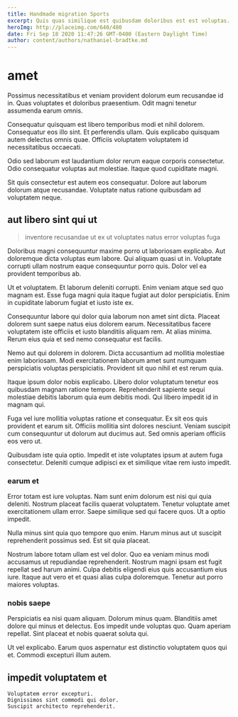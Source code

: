 ```yaml
---
title: Handmade migration Sports
excerpt: Quis quas similique est quibusdam doloribus est est voluptas. Itaque sit est possimus. Dolorum id commodi ut maxime nisi. Ut vero nisi.
heroImg: http://placeimg.com/640/480
date: Fri Sep 18 2020 11:47:26 GMT-0400 (Eastern Daylight Time)
author: content/authors/nathaniel-bradtke.md
---
```

# amet

Possimus necessitatibus et veniam provident dolorum eum recusandae id in. Quas voluptates et doloribus praesentium. Odit magni tenetur assumenda earum omnis.
  
Consequatur quisquam est libero temporibus modi et nihil dolorem. Consequatur eos illo sint. Et perferendis ullam. Quis explicabo quisquam autem delectus omnis quae. Officiis voluptatem voluptatem id necessitatibus occaecati.
  
Odio sed laborum est laudantium dolor rerum eaque corporis consectetur. Odio consequatur voluptas aut molestiae. Itaque quod cupiditate magni.
  
Sit quis consectetur est autem eos consequatur. Dolore aut laborum dolorum atque recusandae. Voluptate natus ratione quibusdam ad voluptatem neque.

## aut libero sint qui ut

> inventore recusandae ut ex ut voluptates natus error voluptas fuga

Doloribus magni consequuntur maxime porro ut laboriosam explicabo. Aut doloremque dicta voluptas eum labore. Qui aliquam quasi ut in. Voluptate corrupti ullam nostrum eaque consequuntur porro quis. Dolor vel ea provident temporibus ab.
  
Ut et voluptatem. Et laborum deleniti corrupti. Enim veniam atque sed quo magnam est. Esse fuga magni quia itaque fugiat aut dolor perspiciatis. Enim in cupiditate laborum fugiat et iusto iste ex.
  
Consequuntur labore qui dolor quia laborum non amet sint dicta. Placeat dolorem sunt saepe natus eius dolorem earum. Necessitatibus facere voluptatem iste officiis et iusto blanditiis aliquam rem. At alias minima. Rerum eius quia et sed nemo consequatur est facilis.
  
Nemo aut qui dolorem in dolorem. Dicta accusantium ad mollitia molestiae enim laboriosam. Modi exercitationem laborum amet sunt numquam perspiciatis voluptas perspiciatis. Provident sit quo nihil et est rerum quia.
  
Itaque ipsum dolor nobis explicabo. Libero dolor voluptatum tenetur eos quibusdam magnam ratione tempore. Reprehenderit sapiente sequi molestiae debitis laborum quia eum debitis modi. Qui libero impedit id in magnam qui.
  
Fuga vel iure mollitia voluptas ratione et consequatur. Ex sit eos quis provident et earum sit. Officiis mollitia sint dolores nesciunt. Veniam suscipit cum consequuntur ut dolorum aut ducimus aut. Sed omnis aperiam officiis eos vero ut.
  
Quibusdam iste quia optio. Impedit et iste voluptates ipsum at autem fuga consectetur. Deleniti cumque adipisci ex et similique vitae rem iusto impedit.

### earum et

Error totam est iure voluptas. Nam sunt enim dolorum est nisi qui quia deleniti. Nostrum placeat facilis quaerat voluptatem. Tenetur voluptate amet exercitationem ullam error. Saepe similique sed qui facere quos. Ut a optio impedit.
  
Nulla minus sint quia quo tempore quo enim. Harum minus aut ut suscipit reprehenderit possimus sed. Est sit quia placeat.
  
Nostrum labore totam ullam est vel dolor. Quo ea veniam minus modi accusamus ut repudiandae reprehenderit. Nostrum magni ipsam est fugit repellat sed harum animi. Culpa debitis eligendi eius quis accusantium eius iure. Itaque aut vero et et quasi alias culpa doloremque. Tenetur aut porro maiores voluptas.

### nobis saepe

Perspiciatis ea nisi quam aliquam. Dolorum minus quam. Blanditiis amet dolore qui minus et delectus. Eos impedit unde voluptas quo. Quam aperiam repellat. Sint placeat et nobis quaerat soluta qui.
  
Ut vel explicabo. Earum quos aspernatur est distinctio voluptatem quos qui et. Commodi excepturi illum autem.

## impedit voluptatem et

```text
Voluptatem error excepturi.
Dignissimos sint commodi qui dolor.
Suscipit architecto reprehenderit.
```

